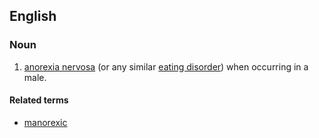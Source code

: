 ==English==

===Noun===
{{en-noun|-}}

# {{context|humorous|informal}} [[anorexia nervosa]] (or any similar [[eating disorder]]) when occurring in a male.

====Related terms====
* [[manorexic]]